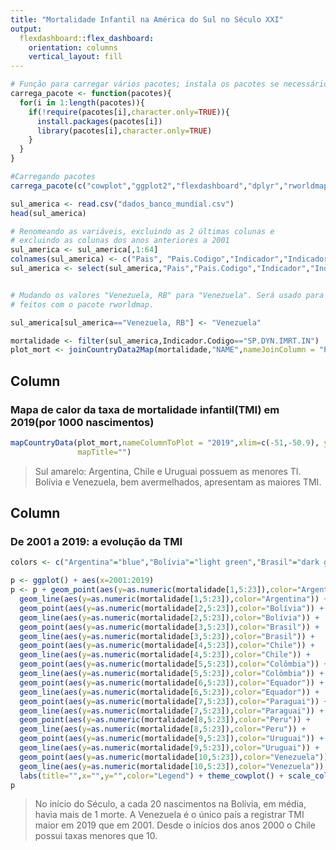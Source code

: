 ---
title: "Mortalidade Infantil na América do Sul no Século XXI"
output:
  flexdashboard::flex_dashboard:
    orientation: columns
    vertical_layout: fill
---

```{r Carregando pacotes, message=FALSE, warning=FALSE, include=FALSE}
# Função para carregar vários pacotes; instala os pacotes se necessário
carrega_pacote <- function(pacotes){
  for(i in 1:length(pacotes)){
    if(!require(pacotes[i],character.only=TRUE)){
      install.packages(pacotes[i])
      library(pacotes[i],character.only=TRUE)
    }  
  }
}

#Carregando pacotes
carrega_pacote(c("cowplot","ggplot2","flexdashboard","dplyr","rworldmap"))
```


```{r Organizando o Banco de Dados, include=FALSE}
sul_america <- read.csv("dados_banco_mundial.csv")
head(sul_america)

# Renomeando as variáveis, excluindo as 2 últimas colunas e
# excluindo as colunas dos anos anteriores a 2001
sul_america <- sul_america[,1:64]
colnames(sul_america) <- c("Pais", "Pais.Codigo","Indicador","Indicador.Codigo", as.character(1960:2019))
sul_america <- select(sul_america,"Pais","Pais.Codigo","Indicador","Indicador.Codigo",as.character(2001:2019))


# Mudando os valores "Venezuela, RB" para "Venezuela". Será usado para aplicar nos gráficos
# feitos com o pacote rworldmap.

sul_america[sul_america=="Venezuela, RB"] <- "Venezuela"
```


```{r, include=FALSE}
mortalidade <- filter(sul_america,Indicador.Codigo=="SP.DYN.IMRT.IN")
plot_mort <- joinCountryData2Map(mortalidade,"NAME",nameJoinColumn = "Pais.Codigo")

```


Column {data-width=500}
-----------------------------------------------------------------------

### **Mapa de calor da taxa de mortalidade infantil(TMI) em 2019(por 1000 nascimentos)**

```{r}
mapCountryData(plot_mort,nameColumnToPlot = "2019",xlim=c(-51,-50.9), ylim=c(-52,10),
               mapTitle="")
```

> Sul amarelo: Argentina, Chile e Uruguai possuem as menores TI. Bolívia e Venezuela, bem avermelhados, apresentam as maiores TMI.

Column {data-width=350}
-----------------------------------------------------------------------

### De 2001 a 2019: a evolução da TMI

```{r}
colors <- c("Argentina"="blue","Bolívia"="light green","Brasil"="dark green","Chile"="grey","Colômbia"="yellow","Equador"="brown","Paraguai"="pink","Peru"="red","Uruguai"="dark blue","Venezuela"="purple")

p <- ggplot() + aes(x=2001:2019)
p <- p + geom_point(aes(y=as.numeric(mortalidade[1,5:23]),color="Argentina")) +
  geom_line(aes(y=as.numeric(mortalidade[1,5:23]),color="Argentina")) +
  geom_point(aes(y=as.numeric(mortalidade[2,5:23]),color="Bolívia")) +
  geom_line(aes(y=as.numeric(mortalidade[2,5:23]),color="Bolívia")) +
  geom_point(aes(y=as.numeric(mortalidade[3,5:23]),color="Brasil")) +
  geom_line(aes(y=as.numeric(mortalidade[3,5:23]),color="Brasil")) +
  geom_point(aes(y=as.numeric(mortalidade[4,5:23]),color="Chile")) +
  geom_line(aes(y=as.numeric(mortalidade[4,5:23]),color="Chile")) + 
  geom_point(aes(y=as.numeric(mortalidade[5,5:23]),color="Colômbia")) +
  geom_line(aes(y=as.numeric(mortalidade[5,5:23]),color="Colômbia")) +
  geom_point(aes(y=as.numeric(mortalidade[6,5:23]),color="Equador")) +
  geom_line(aes(y=as.numeric(mortalidade[6,5:23]),color="Equador")) +
  geom_point(aes(y=as.numeric(mortalidade[7,5:23]),color="Paraguai")) +
  geom_line(aes(y=as.numeric(mortalidade[7,5:23]),color="Paraguai")) +
  geom_point(aes(y=as.numeric(mortalidade[8,5:23]),color="Peru")) +
  geom_line(aes(y=as.numeric(mortalidade[8,5:23]),color="Peru")) +
  geom_point(aes(y=as.numeric(mortalidade[9,5:23]),color="Uruguai")) +
  geom_line(aes(y=as.numeric(mortalidade[9,5:23]),color="Uruguai")) +
  geom_point(aes(y=as.numeric(mortalidade[10,5:23]),color="Venezuela")) +
  geom_line(aes(y=as.numeric(mortalidade[10,5:23]),color="Venezuela")) +
  labs(title="",x="",y="",color="Legend") + theme_cowplot() + scale_color_manual(values=colors)
p
```

> No início do Século, a cada 20 nascimentos na Bolívia, em média, havia mais de 1 morte. A Venezuela é o único país a registrar TMI maior em 2019 que em 2001. Desde o inícios dos anos 2000 o Chile possui taxas menores que 10. 